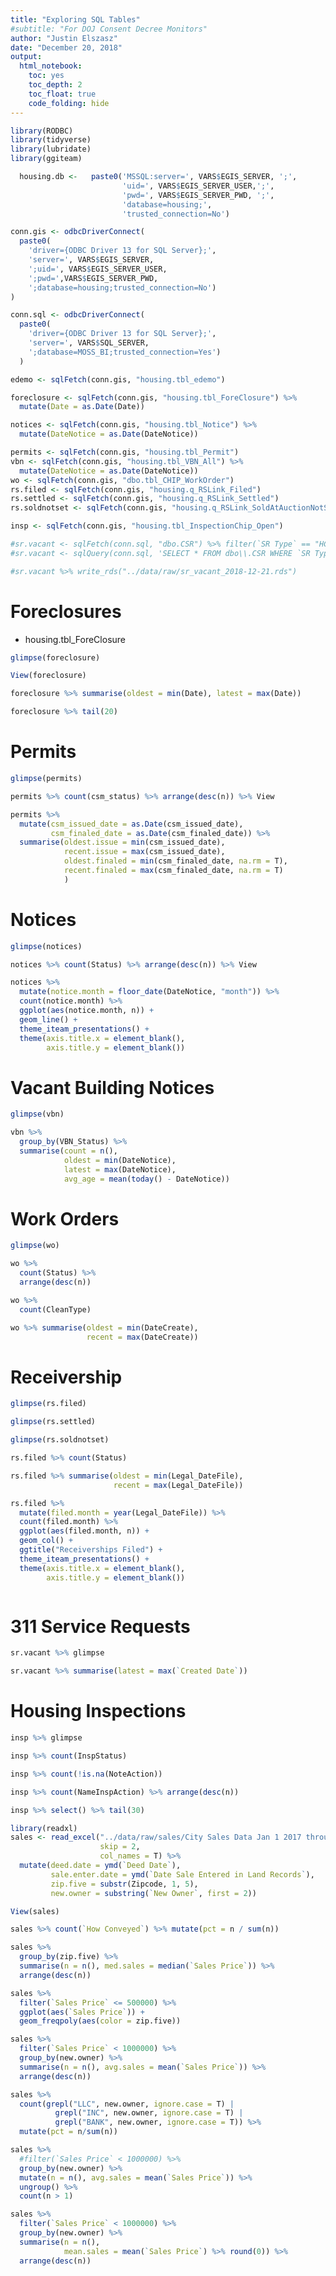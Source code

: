 ```yaml
---
title: "Exploring SQL Tables"
#subtitle: "For DOJ Consent Decree Monitors"
author: "Justin Elszasz"
date: "December 20, 2018"
output:
  html_notebook:
    toc: yes
    toc_depth: 2
    toc_float: true
    code_folding: hide
---
```


```r
library(RODBC)
library(tidyverse)
library(lubridate)
library(ggiteam)
```

```r

  housing.db <-   paste0('MSSQL:server=', VARS$EGIS_SERVER, ';',
                         'uid=', VARS$EGIS_SERVER_USER,';',
                         'pwd=', VARS$EGIS_SERVER_PWD, ';',
                         'database=housing;',
                         'trusted_connection=No')

conn.gis <- odbcDriverConnect(
  paste0(
    'driver={ODBC Driver 13 for SQL Server};',
    'server=', VARS$EGIS_SERVER, 
    ';uid=', VARS$EGIS_SERVER_USER,
    ';pwd=',VARS$EGIS_SERVER_PWD, 
    ';database=housing;trusted_connection=No')
)

conn.sql <- odbcDriverConnect(
  paste0(
    'driver={ODBC Driver 13 for SQL Server};',
    'server=', VARS$SQL_SERVER,
    ';database=MOSS_BI;trusted_connection=Yes')
  )
```

```r
edemo <- sqlFetch(conn.gis, "housing.tbl_edemo")

foreclosure <- sqlFetch(conn.gis, "housing.tbl_ForeClosure") %>%
  mutate(Date = as.Date(Date))

notices <- sqlFetch(conn.gis, "housing.tbl_Notice") %>% 
  mutate(DateNotice = as.Date(DateNotice))

permits <- sqlFetch(conn.gis, "housing.tbl_Permit")
vbn <- sqlFetch(conn.gis, "housing.tbl_VBN_All") %>% 
  mutate(DateNotice = as.Date(DateNotice))
wo <- sqlFetch(conn.gis, "dbo.tbl_CHIP_WorkOrder")
rs.filed <- sqlFetch(conn.gis, "housing.q_RSLink_Filed")
rs.settled <- sqlFetch(conn.gis, "housing.q_RSLink_Settled")
rs.soldnotset <- sqlFetch(conn.gis, "housing.q_RSLink_SoldAtAuctionNotSettled")

insp <- sqlFetch(conn.gis, "housing.tbl_InspectionChip_Open")

#sr.vacant <- sqlFetch(conn.sql, "dbo.CSR") %>% filter(`SR Type` == "HCD-Vacant Building")
#sr.vacant <- sqlQuery(conn.sql, 'SELECT * FROM dbo\\.CSR WHERE `SR Type` = `HCD-Vacant Building`;')

#sr.vacant %>% write_rds("../data/raw/sr_vacant_2018-12-21.rds")
```

# Foreclosures 

- housing.tbl_ForeClosure

```r
glimpse(foreclosure)
```

```r
View(foreclosure)
```


```r
foreclosure %>% summarise(oldest = min(Date), latest = max(Date))
```

```r
foreclosure %>% tail(20)
```


# Permits

```r
glimpse(permits)
```

```r
permits %>% count(csm_status) %>% arrange(desc(n)) %>% View
```
```r
permits %>% 
  mutate(csm_issued_date = as.Date(csm_issued_date),
         csm_finaled_date = as.Date(csm_finaled_date)) %>%
  summarise(oldest.issue = min(csm_issued_date),
            recent.issue = max(csm_issued_date),
            oldest.finaled = min(csm_finaled_date, na.rm = T),
            recent.finaled = max(csm_finaled_date, na.rm = T)
            )
```


# Notices 

```r
glimpse(notices)
```

```r
notices %>% count(Status) %>% arrange(desc(n)) %>% View
```


```r
notices %>% 
  mutate(notice.month = floor_date(DateNotice, "month")) %>%
  count(notice.month) %>%
  ggplot(aes(notice.month, n)) +
  geom_line() +
  theme_iteam_presentations() +
  theme(axis.title.x = element_blank(),
        axis.title.y = element_blank())
```



# Vacant Building Notices

```r
glimpse(vbn)
```


```r
vbn %>% 
  group_by(VBN_Status) %>% 
  summarise(count = n(),
            oldest = min(DateNotice), 
            latest = max(DateNotice),
            avg_age = mean(today() - DateNotice))
```

# Work Orders

```r
glimpse(wo)
```

```r
wo %>% 
  count(Status) %>%
  arrange(desc(n))
```
```r
wo %>% 
  count(CleanType)
```


```r
wo %>% summarise(oldest = min(DateCreate),
                 recent = max(DateCreate))
```


# Receivership

```r
glimpse(rs.filed)
```

```r
glimpse(rs.settled)
```


```r
glimpse(rs.soldnotset)
```

```r
rs.filed %>% count(Status)
```


```r
rs.filed %>% summarise(oldest = min(Legal_DateFile),
                       recent = max(Legal_DateFile))
```
```r
rs.filed %>%
  mutate(filed.month = year(Legal_DateFile)) %>%
  count(filed.month) %>%
  ggplot(aes(filed.month, n)) +
  geom_col() +
  ggtitle("Receiverships Filed") +
  theme_iteam_presentations() +
  theme(axis.title.x = element_blank(),
        axis.title.y = element_blank())
```
```r

```

# 311 Service Requests

```r
sr.vacant %>% glimpse
```

```r
sr.vacant %>% summarise(latest = max(`Created Date`))
```


# Housing Inspections

```r
insp %>% glimpse
```

```r
insp %>% count(InspStatus)
```
```r
insp %>% count(!is.na(NoteAction))
```
```r
insp %>% count(NameInspAction) %>% arrange(desc(n))
```

```r
insp %>% select() %>% tail(30)
```

```r
library(readxl)
sales <- read_excel("../data/raw/sales/City Sales Data Jan 1 2017 through September 2018.xlsx",
                    skip = 2,
                    col_names = T) %>%
  mutate(deed.date = ymd(`Deed Date`),
         sale.enter.date = ymd(`Date Sale Entered in Land Records`),
         zip.five = substr(Zipcode, 1, 5),
         new.owner = substring(`New Owner`, first = 2))

```
```r
View(sales)
```

```r
sales %>% count(`How Conveyed`) %>% mutate(pct = n / sum(n))
```

```r
sales %>% 
  group_by(zip.five) %>% 
  summarise(n = n(), med.sales = median(`Sales Price`)) %>% 
  arrange(desc(n))

```

```r
sales %>%
  filter(`Sales Price` <= 500000) %>%
  ggplot(aes(`Sales Price`)) +
  geom_freqpoly(aes(color = zip.five))
```

```r
sales %>% 
  filter(`Sales Price` < 1000000) %>%
  group_by(new.owner) %>% 
  summarise(n = n(), avg.sales = mean(`Sales Price`)) %>% 
  arrange(desc(n))
```

```r
sales %>%
  count(grepl("LLC", new.owner, ignore.case = T) |
          grepl("INC", new.owner, ignore.case = T) |
          grepl("BANK", new.owner, ignore.case = T)) %>%
  mutate(pct = n/sum(n))
```
```r
sales %>% 
  #filter(`Sales Price` < 1000000) %>%
  group_by(new.owner) %>% 
  mutate(n = n(), avg.sales = mean(`Sales Price`)) %>% 
  ungroup() %>%
  count(n > 1)
```
```r
sales %>%
  filter(`Sales Price` < 1000000) %>%
  group_by(new.owner) %>% 
  summarise(n = n(),
            mean.sales = mean(`Sales Price`) %>% round(0)) %>%
  arrange(desc(n))
```

